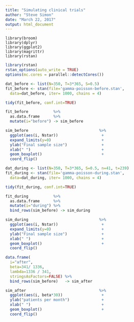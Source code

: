 ```yaml
---
title: "Simulating clinical trials"
author: "Steve Simon"
date: "March 22, 2017"
output: html_document
---
```


```preliminaries
library(broom)
library(dplyr)
library(ggplot2)
library(magrittr)
library(rstan)
```

```r
library(rstan)
rstan_options(auto_write = TRUE)
options(mc.cores = parallel::detectCores())

dat_before <- list(N=350, T=3*365, S=0.5)
fit_before <- stan(file='gamma-poisson-before.stan',
  data=dat_before, iter= 1000, chains = 4)

tidy(fit_before, conf.int=TRUE)

fit_before           %>%
  as.data.frame      %>%
  mutate(i="before") -> sim_before

sim_before                               %>%
  ggplot(aes(i, Nstar))                   +
  expand_limits(y=0)                      +
  ylab("Final sample size")               + 
  xlab(" ")                               +
  geom_boxplot()                          +
  coord_flip()
```

```r

dat_during <- list(N=350, T=3*365, S=0.5, n=41, t=239)
fit_during <- stan(file='gamma-poisson-during.stan',
  data=dat_during, iter= 1000, chains = 4)

tidy(fit_during, conf.int=TRUE)

fit_during           %>%
  as.data.frame      %>%
  mutate(i="during") %>%
  bind_rows(sim_before) -> sim_during

sim_during                               %>%
  ggplot(aes(i, Nstar))                   +
  expand_limits(y=0)                      +
  ylab("Final sample size")               + 
  xlab(" ")                               +
  geom_boxplot()                          +
  coord_flip()
```

```r
data.frame(
  i="after",
  beta=341/ 1336,
  lambda=1336 / 341,
  stringsAsFactors=FALSE) %>%
  bind_rows(sim_before)   -> sim_after

sim_after                                %>%
  ggplot(aes(i, beta*30))                 +
  ylab("patients per month")              + 
  xlab(" ")                               +
  geom_boxplot()                          +
  coord_flip()
```